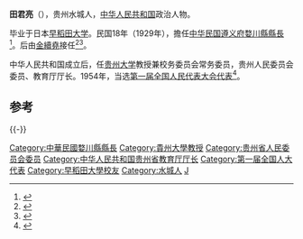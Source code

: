 '''田君亮'''（{{bd|1894年||1987年}}），贵州水城人，[[中华人民共和国|中华人民共和国]]政治人物。

毕业于日本[[早稻田大学|早稻田大学]]。民国18年（1929年），擔任[[中华民国|中华民国]][[遵义府|遵义府]][[婺川縣|婺川縣]][[縣長|縣長]]<ref>{{Cite book|title=务川县文史资料选辑 第3辑|last=中国人民政治协商会议贵州省务川县委员会文史资料研究委员会|first=|publisher=中国人民政治协商会议贵州省务川县委员会文史资料研究委员会|year=1985.12|isbn=|location=|pages=3-10}}</ref>。后由[[金續堯|金續堯]]接任<ref>{{Cite book|title=务川历史古籍文献资料辑录|last=王明析编|first=|publisher=遵义康达彩色印务有限公司|year=2010.03|isbn=|location=|pages=196}}</ref><ref>{{Cite book|title=务川文史资料选辑|last=中国人民政治协商会议务川仡佬族苗族自治县委员会文史资料研究委员会编|first=|publisher=政协务川仡佬族苗族自治县委员会文史资料研究委员会|year=1985.12|isbn=|location=|pages=13-18}}</ref>。

中华人民共和国成立后，任[[贵州大学|贵州大学]]教授兼校务委员会常务委员，贵州人民委员会委员、教育厅厅长。1954年，当选[[第一届全国人民代表大会代表名单|第一届全国人民代表大会代表]]<ref>{{cite book|author=全国人民代表大会常务委员会办公厅|title=中华人民共和国第一届全国人民代表大会代表名单|year=1955年|publisher=全国人民代表大会常务委员会办公厅|url=http://book.ucdrs.superlib.net/views/specific/2929/bookDetail.jsp?dxNumber=000005772167&d=546843D0AE2464CD1C95896344A85614&fenlei=04070402|access-date=2015-01-27|archive-date=2019-01-24|archive-url=https://web.archive.org/web/20190124105450/http://book.ucdrs.superlib.net/views/specific/2929/bookDetail.jsp?dxNumber=000005772167&d=546843D0AE2464CD1C95896344A85614&fenlei=04070402|dead-url=no}}</ref>。

== 参考==
{{reflist}}
{{-}}
{{start box}}
{{s-off}}
{{succession box|[[何知重|何知重]]|[[金續堯|金續堯]]|中华民国[[遵义府|遵义府]][[婺川縣|婺川縣]][[縣長|縣長]]|民国18年 - 民国19年<br /><small>1929年 - 1930年</small>}}
{{end box}}

{{DEFAULTSORT:T}}
[[Category:中華民國婺川縣縣長|Category:中華民國婺川縣縣長]]
[[Category:貴州大學教授|Category:貴州大學教授]]
[[Category:贵州省人民委员会委员|Category:贵州省人民委员会委员]]
[[Category:中华人民共和国贵州省教育厅厅长|Category:中华人民共和国贵州省教育厅厅长]]
[[Category:第一届全国人大代表|Category:第一届全国人大代表]]
[[Category:早稻田大學校友|Category:早稻田大學校友]]
[[Category:水城人|Category:水城人]]
[[Category:田姓|J]]